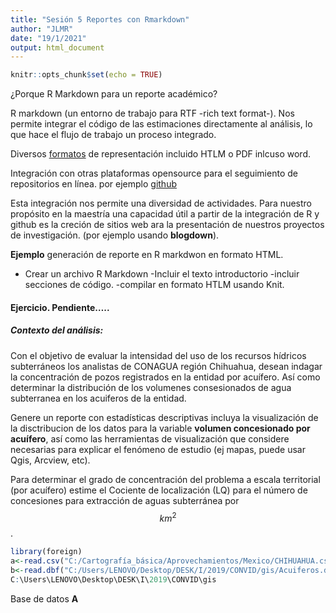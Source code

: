 ```yaml
---
title: "Sesión 5 Reportes con Rmarkdown"
author: "JLMR"
date: "19/1/2021"
output: html_document
---
```


```r
knitr::opts_chunk$set(echo = TRUE)
```

¿Porque R Markdown para un reporte académico?

R markdown (un entorno de trabajo para RTF -rich text format-).
Nos permite integrar el código de las estimaciones directamente al  análisis, lo que hace el flujo de trabajo un proceso integrado.

Diversos [formatos](https://rmarkdown.rstudio.com/gallery.html) de representación incluido HTLM  o PDF inlcuso word. 

Integración con otras plataformas opensource para el seguimiento de repositorios en línea. por ejemplo [github](https://guides.github.com/activities/hello-world/) 

Esta integración nos permite una diversidad de actividades. Para nuestro propósito en la maestría una capacidad útil a partir de la integración de R y github es la creción de sitios web ara la presentación de nuestros proyectos de investigación. (por ejemplo usando **blogdown**).

**Ejemplo**  generación de reporte en R markdwon en formato HTML. 


- Crear un archivo R Markdown
-Incluir el texto introductorio
-incluir secciones de código. 
-compilar en formato HTLM usando Knit. 

#### Ejercicio. Pendiente.....

##### Contexto del análisis: 

Con el objetivo de evaluar la intensidad del uso de los recursos hídricos subterráneos los analistas de CONAGUA región Chihuahua, desean indagar la concentración de pozos registrados en la entidad por acuífero. Así como determinar la distribución de los volumenes  consesionados de agua subterranea en los acuiferos de la entidad.

Genere un reporte con estadísticas descriptivas incluya la visualización de la disctribucion de los datos para la variable **volumen concesionado por acuífero**, así como las herramientas de visualización que considere necesarias para explicar el fenómeno de estudio  (ej mapas, puede usar Qgis, Arcview, etc).  

Para determinar el grado de concentración del problema  a escala territorial (por acuífero) estime el Cociente de localización (LQ) para el número de concesiones para extracción de aguas subterránea  por $$km^2$$.

 
```r
library(foreign)
a<-read.csv("C:/Cartografía_básica/Aprovechamientos/Mexico/CHIHUAHUA.csv")
b<-read.dbf("C:/Users/LENOVO/Desktop/DESK/I/2019/CONVID/gis/Acuiferos.dbf")
C:\Users\LENOVO\Desktop\DESK\I\2019\CONVID\gis
```



Base de datos **A**





